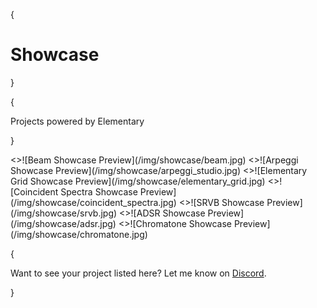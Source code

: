 
{<h1 className="mt-10 mb-4 text-center text-[2.5rem] font-bold tracking-tight">Showcase</h1>}

{<p className="mb-16 text-center text-lg text-gray-500 dark:text-gray-400">Projects powered by Elementary</p>}


<Cards>
  <Card image title="Lunacy Audio Beam" href="https://lunacy.audio/products/beam/" target="_blank">
    <>![Beam Showcase Preview](/img/showcase/beam.jpg)</>
  </Card>
  <Card image title="Arpeggi Studio" href="https://arpeggi.io/studio-landing" target="_blank">
    <>![Arpeggi Showcase Preview](/img/showcase/arpeggi_studio.jpg)</>
  </Card>
  <Card image title="Elementary Grid" href="https://teetow.com/elementary_grid/" target="_blank">
    <>![Elementary Grid Showcase Preview](/img/showcase/elementary_grid.jpg)</>
  </Card>
  <Card image title="Coincident Spectra" href="https://coincident-spectra.brianginsburg.com/" target="_blank">
    <>![Coincident Spectra Showcase Preview](/img/showcase/coincident_spectra.jpg)</>
  </Card>
  <Card image title="SRVB" href="https://github.com/elemaudio/srvb" target="_blank">
    <>![SRVB Showcase Preview](/img/showcase/srvb.jpg)</>
  </Card>
  <Card image title="ADSR" href="https://adsr.vercel.app/" target="_blank">
    <>![ADSR Showcase Preview](/img/showcase/adsr.jpg)</>
  </Card>
  <Card image title="Chromatone" href="https://chromatone.center/" target="_blank">
    <>![Chromatone Showcase Preview](/img/showcase/chromatone.jpg)</>
  </Card>
</Cards>

{<p className="py-16 text-center text-md text-gray-500 dark:text-gray-400">Want to see your project listed here? Let me know on <a href="https://discord.gg/xSu9JjHwYc" target="_blank">Discord</a>.</p>}
